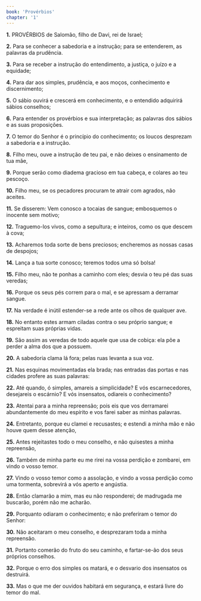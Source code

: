 ```yaml
---
book: 'Provérbios'
chapter: '1'
---
```


**1.** PROVÉRBIOS de Salomão, filho de Davi, rei de Israel;

**2.** Para se conhecer a sabedoria e a instrução; para se entenderem, as palavras da prudência.

**3.** Para se receber a instrução do entendimento, a justiça, o juízo e a equidade;

**4.** Para dar aos simples, prudência, e aos moços, conhecimento e discernimento;

**5.** O sábio ouvirá e crescerá em conhecimento, e o entendido adquirirá sábios conselhos;

**6.** Para entender os provérbios e sua interpretação; as palavras dos sábios e as suas proposições.

**7.** O temor do Senhor é o princípio do conhecimento; os loucos desprezam a sabedoria e a instrução.

**8.** Filho meu, ouve a instrução de teu pai, e não deixes o ensinamento de tua mãe,

**9.** Porque serão como diadema gracioso em tua cabeça, e colares ao teu pescoço.

**10.** Filho meu, se os pecadores procuram te atrair com agrados, não aceites.

**11.** Se disserem: Vem conosco a tocaias de sangue; embosquemos o inocente sem motivo;

**12.** Traguemo-los vivos, como a sepultura; e inteiros, como os que descem à cova;

**13.** Acharemos toda sorte de bens preciosos; encheremos as nossas casas de despojos;

**14.** Lança a tua sorte conosco; teremos todos uma só bolsa!

**15.** Filho meu, não te ponhas a caminho com eles; desvia o teu pé das suas veredas;

**16.** Porque os seus pés correm para o mal, e se apressam a derramar sangue.

**17.** Na verdade é inútil estender-se a rede ante os olhos de qualquer ave.

**18.** No entanto estes armam ciladas contra o seu próprio sangue; e espreitam suas próprias vidas.

**19.** São assim as veredas de todo aquele que usa de cobiça: ela põe a perder a alma dos que a possuem.

**20.** A sabedoria clama lá fora; pelas ruas levanta a sua voz.

**21.** Nas esquinas movimentadas ela brada; nas entradas das portas e nas cidades profere as suas palavras:

**22.** Até quando, ó simples, amareis a simplicidade? E vós escarnecedores, desejareis o escárnio? E vós insensatos, odiareis o conhecimento?

**23.** Atentai para a minha repreensão; pois eis que vos derramarei abundantemente do meu espírito e vos farei saber as minhas palavras.

**24.** Entretanto, porque eu clamei e recusastes; e estendi a minha mão e não houve quem desse atenção,

**25.** Antes rejeitastes todo o meu conselho, e não quisestes a minha repreensão,

**26.** Também de minha parte eu me rirei na vossa perdição e zombarei, em vindo o vosso temor.

**27.** Vindo o vosso temor como a assolação, e vindo a vossa perdição como uma tormenta, sobrevirá a vós aperto e angústia.

**28.** Então clamarão a mim, mas eu não responderei; de madrugada me buscarão, porém não me acharão.

**29.** Porquanto odiaram o conhecimento; e não preferiram o temor do Senhor:

**30.** Não aceitaram o meu conselho, e desprezaram toda a minha repreensão.

**31.** Portanto comerão do fruto do seu caminho, e fartar-se-ão dos seus próprios conselhos.

**32.** Porque o erro dos simples os matará, e o desvario dos insensatos os destruirá.

**33.** Mas o que me der ouvidos habitará em segurança, e estará livre do temor do mal.